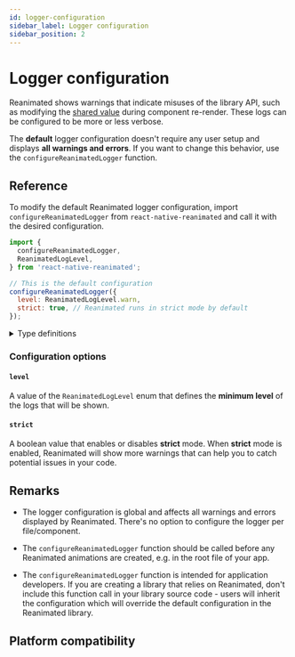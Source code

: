 ```yaml
---
id: logger-configuration
sidebar_label: Logger configuration
sidebar_position: 2
---
```


# Logger configuration


<UnreleasedInfo />

Reanimated shows warnings that indicate misuses of the library API, such as modifying the [shared value](/docs/fundamentals/glossary#shared-value) during component re-render. These logs can be configured to be more or less verbose.

The **default** logger configuration doesn't require any user setup and displays **all warnings and errors**. If you want to change this behavior, use the `configureReanimatedLogger` function.

## Reference

To modify the default Reanimated logger configuration, import `configureReanimatedLogger` from `react-native-reanimated` and call it with the desired configuration.

```js
import {
  configureReanimatedLogger,
  ReanimatedLogLevel,
} from 'react-native-reanimated';

// This is the default configuration
configureReanimatedLogger({
  level: ReanimatedLogLevel.warn,
  strict: true, // Reanimated runs in strict mode by default
});
```

<details>
<summary>Type definitions</summary>

```typescript
function configureReanimatedLogger(config: LoggerConfig): void;

type LoggerConfig = {
  level?: ReanimatedLogLevel;
  strict?: boolean;
};

enum ReanimatedLogLevel {
  warn = 1,
  error = 2,
}
```

</details>

### Configuration options

#### `level`

A value of the `ReanimatedLogLevel` enum that defines the **minimum level** of the logs that will be shown.

#### `strict`

A boolean value that enables or disables **strict** mode. When **strict** mode is enabled, Reanimated will show more warnings that can help you to catch potential issues in your code.

## Remarks

- The logger configuration is global and affects all warnings and errors displayed by Reanimated. There's no option to configure the logger per file/component.

- The `configureReanimatedLogger` function should be called before any Reanimated animations are created, e.g. in the root file of your app.

- The `configureReanimatedLogger` function is intended for application developers. If you are creating a library that relies on Reanimated, don't include this function call in your library source code - users will inherit the configuration which will override the default configuration in the Reanimated library.

## Platform compatibility

<PlatformCompatibility android ios web />
